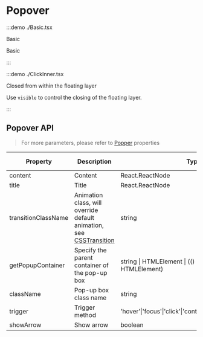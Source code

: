 # Popover

:::demo ./Basic.tsx

Basic

Basic

:::

:::demo ./ClickInner.tsx

Closed from within the floating layer

Use `visible` to control the closing of the floating layer.

:::

## Popover API

> For more parameters, please refer to [Popper](/components/Popper) properties

| Property | Description | Type | Optional Value | Default | Require |
| --- | --- | --- | --- | --- | --- |
| content | Content | React.ReactNode | - | - | true |
| title | Title | React.ReactNode | - | - | false |
| transitionClassName | Animation class, will override default animation, see [CSSTransition](/components/CSSTransition) | string | - | `xl-popover` | false |
| getPopupContainer | Specify the parent container of the pop-up box | string &#x007c; HTMLElement &#x007c; (() => string &#x007c; HTMLElement) | - | 默认为`document.body` | false |
| className | Pop-up box class name | string | - | - | false |
| trigger | Trigger method | 'hover'&#x007c;'focus'&#x007c;'click'&#x007c;'contextMenu'&#x007c;'custom'&#x007c;array | - | 'click' | false |
| showArrow | Show arrow | boolean | - | - | false |
